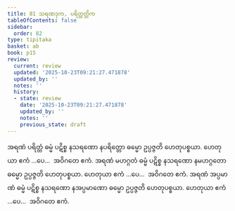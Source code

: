 ```yaml
---
title: 81 သရဏဒုက, ပရိတ္တတ္တိက
tableOfContents: false
sidebar:
  order: 82
type: tipitaka
basket: ab
book: p15
review:
  current: review
  updated: '2025-10-23T09:21:27.471878'
  updated_by: ''
  notes: ''
  history:
  - state: review
    date: '2025-10-23T09:21:27.471878'
    updated_by: ''
    notes: ''
    previous_state: draft
---
```



<ReviewStatus review={frontmatter.review} showDetails={true} />

<HypothesisAnnotation frontmatter={frontmatter} />

<DynamicBreadcrumb />

<Division number="93" book="p15" e="ch" v="40" p="241">

<Paragraph number="256" book="p15">
အရဏံ ပရိတ္တံ ဓမ္မံ ပဋိစ္စ နသရဏော နပရိတ္တော ဓမ္မော ဥပ္ပဇ္ဇတိ ဟေတုပစ္စယာ. ဟေတုယာ ဧကံ …ပေ…  အဝိဂတေ ဧကံ.
</Paragraph>

<Paragraph number="257" book="p15">
အရဏံ မဟဂ္ဂတံ ဓမ္မံ ပဋိစ္စ နသရဏော နမဟဂ္ဂတော ဓမ္မော ဥပ္ပဇ္ဇတိ ဟေတုပစ္စယာ. ဟေတုယာ ဧကံ …ပေ…  အဝိဂတေ ဧကံ.
</Paragraph>

<Paragraph number="258" book="p15">
အရဏံ အပ္ပမာဏံ ဓမ္မံ ပဋိစ္စ နသရဏော နအပ္ပမာဏော ဓမ္မော ဥပ္ပဇ္ဇတိ ဟေတုပစ္စယာ. ဟေတုယာ ဧကံ …ပေ…  အဝိဂတေ ဧကံ.
</Paragraph>
</Division>